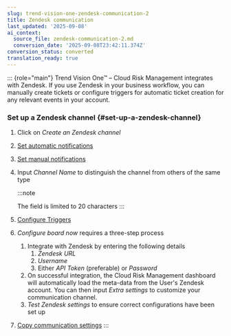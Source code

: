 ```yaml
---
slug: trend-vision-one-zendesk-communication-2
title: Zendesk communication
last_updated: '2025-09-08'
ai_context:
  source_file: zendesk-communication-2.md
  conversion_date: '2025-09-08T23:42:11.374Z'
conversion_status: converted
translation_ready: true
---
```


::: {role="main"}
Trend Vision One™ – Cloud Risk Management integrates with Zendesk. If you use Zendesk in your business workflow, you can manually create tickets or configure triggers for automatic ticket creation for any relevant events in your account.

### Set up a Zendesk channel {#set-up-a-zendesk-channel}

1.  Click on *Create an Zendesk channel*

2.  [Set automatic notifications](toggle-automatic-notifications.mdx)

3.  [Set manual notifications](toggle-manual-notifications.mdx)

4.  Input *Channel Name* to distinguish the channel from others of the same type

    :::note

    The field is limited to 20 characters
    :::

5.  [Configure Triggers](communication-triggers.mdx)

6.  *Configure board now* requires a three-step process

    1.  Integrate with Zendesk by entering the following details
        1.  *Zendesk URL*
        2.  *Username*
        3.  Either *API Token* (preferable) or *Password*
    2.  On successful integration, the Cloud Risk Management dashboard will automatically load the meta-data from the User's Zendesk account. You can then input *Extra settings* to customize your communication channel.
    3.  *Test Zendesk settings* to ensure correct configurations have been set up

7.  [Copy communication settings](copy-communication-settings.mdx)
:::
